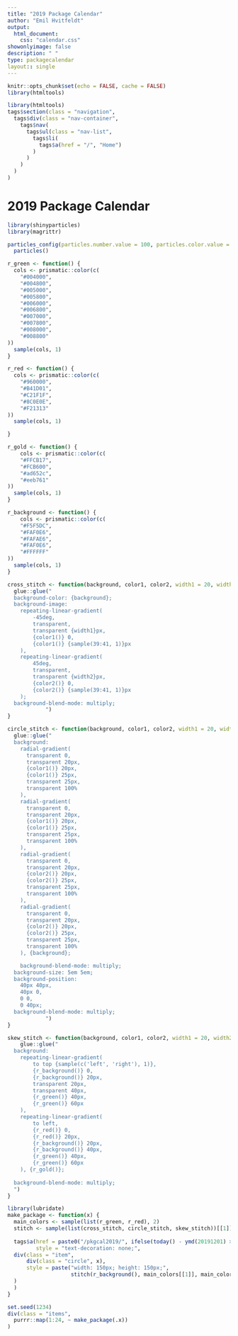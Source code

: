 ```yaml
---
title: "2019 Package Calendar"
author: "Emil Hvitfeldt"
output: 
  html_document:
    css: "calendar.css"
showonlyimage: false
description: " "
type: packagecalendar
layout:: single
---
```


```r
knitr::opts_chunk$set(echo = FALSE, cache = FALSE)
library(htmltools)
```

```r
library(htmltools)
tags$section(class = "navigation",
  tags$div(class = "nav-container",
    tags$nav(
      tags$ul(class = "nav-list",
        tags$li(
          tags$a(href = "/", "Home")
        )
      )
    )
  )
)
```

# 2019 Package Calendar

```r
library(shinyparticles) 
library(magrittr)

particles_config(particles.number.value = 100, particles.color.value = "#FFF", particles.opacity.random = TRUE, particles.size.value = 10, particles.line_linked.enable = FALSE, particles.move.direction = "bottom", particles.move.speed = 1, interactivity.events.onclick.enable = FALSE, interactivity.events.onhover.enable = FALSE) %>% 
  particles()
```

```r
r_green <- function() {
  cols <- prismatic::color(c(
    "#004000",
    "#004800",
    "#005000",
    "#005800",
    "#006000",
    "#006800",
    "#007000",
    "#007800",
    "#008000",
    "#008800"
))
  sample(cols, 1)
}

r_red <- function() {
  cols <- prismatic::color(c(
    "#960000",
    "#B41D01",
    "#C21F1F",
    "#8C0E0E",
    "#F21313"
))
  sample(cols, 1)

}

r_gold <- function() {
    cols <- prismatic::color(c(
    "#FFCB17",
    "#FCB600",
    "#ad652c",
    "#eeb761"
))
  sample(cols, 1)
}

r_background <- function() {
    cols <- prismatic::color(c(
    "#F5F5DC",
    "#FAF0E6",
    "#FAFAE6",
    "#FAF0E6",
    "#FFFFFF"
))
  sample(cols, 1)
}

cross_stitch <- function(background, color1, color2, width1 = 20, width2 = 20) {
  glue::glue("
  background-color: {background};
  background-image:
	repeating-linear-gradient(
		-45deg,
		transparent,
		transparent {width1}px,
		{color1()} 0,
		{color1()} {sample(39:41, 1)}px
	),
	repeating-linear-gradient(
		45deg,
		transparent,
		transparent {width2}px,
		{color2()} 0,
		{color2()} {sample(39:41, 1)}px
	);
  background-blend-mode: multiply;
            ") 
}

circle_stitch <- function(background, color1, color2, width1 = 20, width2 = 20) {
  glue::glue("
  background:
    radial-gradient(
      transparent 0,
      transparent 20px,
      {color1()} 20px,
      {color1()} 25px,
      transparent 25px,
      transparent 100%
    ),
    radial-gradient(
      transparent 0,
      transparent 20px,
      {color1()} 20px,
      {color1()} 25px,
      transparent 25px,
      transparent 100%
    ),
    radial-gradient(
      transparent 0,
      transparent 20px,
      {color2()} 20px,
      {color2()} 25px,
      transparent 25px,
      transparent 100%
    ),
    radial-gradient(
      transparent 0,
      transparent 20px,
      {color2()} 20px,
      {color2()} 25px,
      transparent 25px,
      transparent 100%
    ), {background};

    background-blend-mode: multiply;
  background-size: 5em 5em;
  background-position:
    40px 40px,
    40px 0,
    0 0,
    0 40px;
  background-blend-mode: multiply;    
            ") 
}

skew_stitch <- function(background, color1, color2, width1 = 20, width2 = 20) {
    glue::glue("
  background:
	repeating-linear-gradient(
		to top {sample(c('left', 'right'), 1)},
		{r_background()} 0,
		{r_background()} 20px,
		transparent 20px,
		transparent 40px,
		{r_green()} 40px,
		{r_green()} 60px
	),
	repeating-linear-gradient(
		to left,
		{r_red()} 0,
		{r_red()} 20px,
		{r_background()} 20px,
		{r_background()} 40px,
		{r_green()} 40px,
		{r_green()} 60px
	), {r_gold()};
  
  background-blend-mode: multiply;
  ")
}

```


```r
library(lubridate)
make_package <- function(x) {
  main_colors <- sample(list(r_green, r_red), 2)
  stitch <- sample(list(cross_stitch, circle_stitch, skew_stitch))[[1]]
  
  tags$a(href = paste0("/pkgcal2019/", ifelse(today() - ymd(20191201) >= 0, x, "early")),
         style = "text-decoration: none;",
  div(class = "item",
      div(class = "circle", x),
      style = paste("width: 150px; height: 150px;", 
                    stitch(r_background(), main_colors[[1]], main_colors[[2]], 30, 30))
  ) 
  )
}
```

```r
set.seed(1234)
div(class = "items",
  purrr::map(1:24, ~ make_package(.x))
)
```

